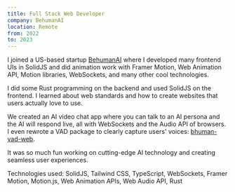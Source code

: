 ```yaml
---
title: Full Stack Web Developer
company: BehumanAI
location: Remote
from: 2022
to: 2023
---
```


I joined a US-based startup [BehumanAI](https://www.bhuman.ai) where I developed many frontend UIs in SolidJS and did animation work with Framer Motion, Web Animation API, Motion libraries, WebSockets, and many other cool technologies.

I did some Rust programming on the backend and used SolidJS on the frontend. I learned about web standards and how to create websites that users actually love to use.

We created an AI video chat app where you can talk to an AI persona and the AI will respond live, all with WebSockets and the Audio API of browsers. I even rewrote a VAD package to clearly capture users' voices: [bhuman-vad-web](https://www.npmjs.com/package/bhuman-vad-web).

It was so much fun working on cutting-edge AI technology and creating seamless user experiences.

Technologies used: SolidJS, Tailwind CSS, TypeScript, WebSockets, Framer Motion, Motion.js, Web Animation APIs, Web Audio API, Rust
